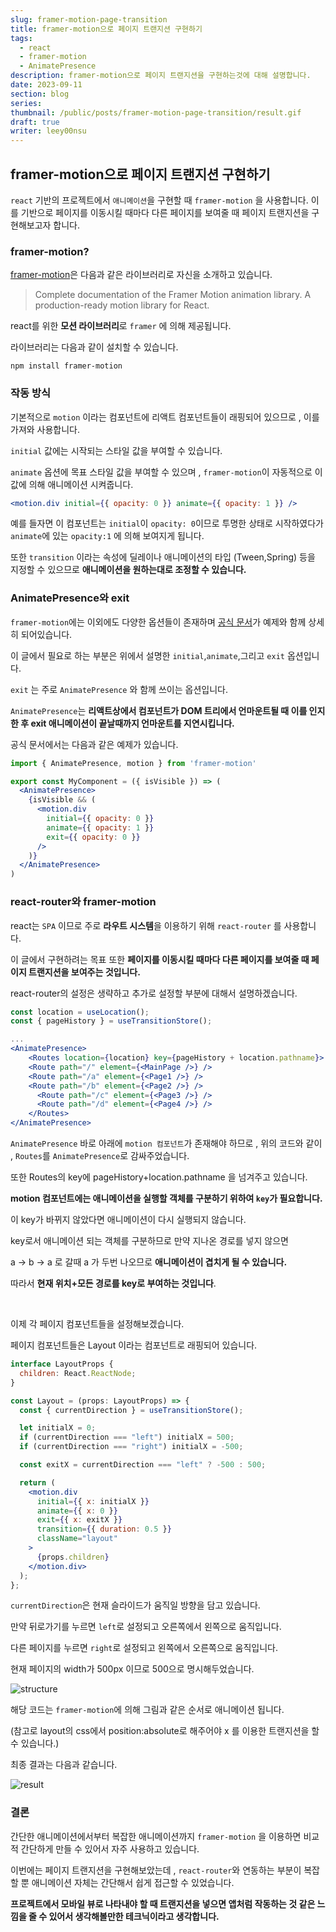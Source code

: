 ```yaml
---
slug: framer-motion-page-transition
title: framer-motion으로 페이지 트랜지션 구현하기
tags:
  - react
  - framer-motion
  - AnimatePresence
description: framer-motion으로 페이지 트랜지션을 구현하는것에 대해 설명합니다.
date: 2023-09-11
section: blog
series:
thumbnail: /public/posts/framer-motion-page-transition/result.gif
draft: true
writer: leey00nsu
---
```


## framer-motion으로 페이지 트랜지션 구현하기

`react` 기반의 프로젝트에서 `애니메이션`을 구현할 때 `framer-motion` 을 사용합니다. 이를 기반으로 페이지를 이동시킬 때마다 다른 페이지를 보여줄 때 페이지 트랜지션을 구현해보고자 합니다.

### framer-motion?

[framer-motion](https://www.framer.com/motion/)은 다음과 같은 라이브러리로 자신을 소개하고 있습니다.

> Complete documentation of the Framer Motion animation library. A production-ready motion library for React.

react를 위한 **모션 라이브러리**로 `framer` 에 의해 제공됩니다.

라이브러리는 다음과 같이 설치할 수 있습니다.

```shell title="framer-motion"
npm install framer-motion
```

### 작동 방식

기본적으로 `motion` 이라는 컴포넌트에 리액트 컴포넌트들이 래핑되어 있으므로 , 이를 가져와 사용합니다.

`initial` 값에는 시작되는 스타일 값을 부여할 수 있습니다.

`animate` 옵션에 목표 스타일 값을 부여할 수 있으며 , `framer-motion`이 자동적으로 이 값에 의해 애니메이션 시켜줍니다.

```jsx title="motion.div"
<motion.div initial={{ opacity: 0 }} animate={{ opacity: 1 }} />
```

예를 들자면 이 컴포넌트는 `initial`이 `opacity: 0`이므로 투명한 상태로 시작하였다가 `animate`에 있는 `opacity:1` 에 의해 보여지게 됩니다.

또한 `transition` 이라는 속성에 딜레이나 애니메이션의 타입 (Tween,Spring) 등을 지정할 수 있으므로 **애니메이션을 원하는대로 조정할 수 있습니다.**

### AnimatePresence와 exit

`framer-motion`에는 이외에도 다양한 옵션들이 존재하며 [공식 문서](https://www.framer.com/motion/)가 예제와 함께 상세히 되어있습니다.

이 글에서 필요로 하는 부분은 위에서 설명한 `initial`,`animate`,그리고 `exit` 옵션입니다.

`exit` 는 주로 `AnimatePresence` 와 함께 쓰이는 옵션입니다.

`AnimatePresence`는 **리액트상에서 컴포넌트가 DOM 트리에서 언마운트될 때 이를 인지한 후 exit 애니메이션이 끝날때까지 언마운트를 지연시킵니다.**

공식 문서에서는 다음과 같은 예제가 있습니다.

```jsx title="AnimatePresence"
import { AnimatePresence, motion } from 'framer-motion'

export const MyComponent = ({ isVisible }) => (
  <AnimatePresence>
    {isVisible && (
      <motion.div
        initial={{ opacity: 0 }}
        animate={{ opacity: 1 }}
        exit={{ opacity: 0 }}
      />
    )}
  </AnimatePresence>
)
```

### react-router와 framer-motion

react는 `SPA` 이므로 주로 **라우트 시스템**을 이용하기 위해 `react-router` 를 사용합니다.

이 글에서 구현하려는 목표 또한 **페이지를 이동시킬 때마다 다른 페이지를 보여줄 때 페이지 트랜지션을 보여주는 것입니다.**

react-router의 설정은 생략하고 추가로 설정할 부분에 대해서 설명하겠습니다.

```jsx title="routes.tsx"
const location = useLocation();
const { pageHistory } = useTransitionStore();

...
<AnimatePresence>
	<Routes location={location} key={pageHistory + location.pathname}>
    <Route path="/" element={<MainPage />} />
    <Route path="/a" element={<Page1 />} />
    <Route path="/b" element={<Page2 />} />
	  <Route path="/c" element={<Page3 />} />
	  <Route path="/d" element={<Page4 />} />
	</Routes>
</AnimatePresence>
```

`AnimatePresence` 바로 아래에 `motion 컴포넌트`가 존재해야 하므로 , 위의 코드와 같이 , `Routes`를 `AnimatePresence`로 감싸주었습니다.

또한 Routes의 key에 pageHistory+location.pathname 을 넘겨주고 있습니다.

**motion 컴포넌트에는 애니메이션을 실행할 객체를 구분하기 위하여 `key`가 필요합니다.**

이 key가 바뀌지 않았다면 애니메이션이 다시 실행되지 않습니다.

key로서 애니메이션 되는 객체를 구분하므로 만약 지나온 경로를 넣지 않으면

a → b → a 로 갈때 a 가 두번 나오므로 **애니메이션이 겹치게 될 수 있습니다.**

따라서 **현재 위치+모든 경로를 key로 부여하는 것입니다**.

<br />

이제 각 페이지 컴포넌트들을 설정해보겠습니다.

페이지 컴포넌트들은 Layout 이라는 컴포넌트로 래핑되어 있습니다.

```jsx title="Layout"
interface LayoutProps {
  children: React.ReactNode;
}

const Layout = (props: LayoutProps) => {
  const { currentDirection } = useTransitionStore();

  let initialX = 0;
  if (currentDirection === "left") initialX = 500;
  if (currentDirection === "right") initialX = -500;

  const exitX = currentDirection === "left" ? -500 : 500;

  return (
    <motion.div
      initial={{ x: initialX }}
      animate={{ x: 0 }}
      exit={{ x: exitX }}
      transition={{ duration: 0.5 }}
      className="layout"
    >
      {props.children}
    </motion.div>
  );
};
```

`currentDirection`은 현재 슬라이드가 움직일 방향을 담고 있습니다.

만약 뒤로가기를 누르면 `left`로 설정되고 오른쪽에서 왼쪽으로 움직입니다.

다른 페이지를 누르면 `right`로 설정되고 왼쪽에서 오른쪽으로 움직입니다.

현재 페이지의 width가 500px 이므로 500으로 명시해두었습니다.

![structure](/public/posts/framer-motion-page-transition/structure.png)

해당 코드는 `framer-motion`에 의해 그림과 같은 순서로 애니메이션 됩니다.

(참고로 layout의 css에서 position:absolute로 해주어야 x 를 이용한 트랜지션을 할 수 있습니다.)

최종 결과는 다음과 같습니다.

![result](/public/posts/framer-motion-page-transition/result.gif)

### 결론

간단한 애니메이션에서부터 복잡한 애니메이션까지 `framer-motion` 을 이용하면 비교적 간단하게 만들 수 있어서 자주 사용하고 있습니다.

이번에는 페이지 트랜지션을 구현해보았는데 , `react-router`와 연동하는 부분이 복잡할 뿐 애니메이션 자체는 간단해서 쉽게 접근할 수 있었습니다.

**프로젝트에서 모바일 뷰로 나타내야 할 때 트랜지션을 넣으면 앱처럼 작동하는 것 같은 느낌을 줄 수 있어서 생각해볼만한 테크닉이라고 생각합니다.**
